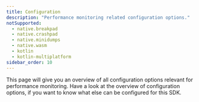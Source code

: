 ```yaml
---
title: Configuration
description: "Performance monitoring related configuration options."
notSupported:
  - native.breakpad
  - native.crashpad
  - native.minidumps
  - native.wasm
  - kotlin
  - kotlin-multiplatform
sidebar_order: 10
---
```


This page will give you an overview of all configuration options relevant for performance monitoring. Have a look at the <PlatformLink to="/configuration/">overview of configuration options</PlatformLink>, if you want to know what else can be configured for this SDK.
